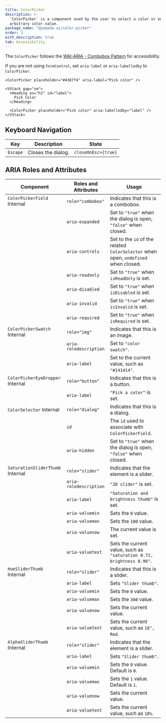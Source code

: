 ```yaml
---
title: ColorPicker
description: >-
  `ColorPicker` is a component used by the user to select a color or enter an
  arbitrary color value.
package_name: "@yamada-ui/color-picker"
order: 3
with_description: true
tab: Accessibility
---
```


The `ColorPicker` follows the [WAI-ARIA - Combobox Pattern](https://www.w3.org/WAI/ARIA/apg/patterns/combobox/) for accessibility.

If you are not using `FormControl`, set `aria-label` or `aria-labelledby` to `ColorPicker`.

```tsx live=false
<ColorPicker placeholder="#4387f4" aria-label="Pick color" />
```

```tsx live=false
<VStack gap="sm">
  <Heading as="h3" id="label">
    Pick Color
  </Heading>

  <ColorPicker placeholder="Pick color" aria-labelledby="label" />
</VStack>
```

## Keyboard Navigation

| Key      | Description        | State               |
| -------- | ------------------ | ------------------- |
| `Escape` | Closes the dialog. | `closeOnEsc={true}` |

## ARIA Roles and Attributes

| Component                                   | Roles and Attributes   | Usage                                                                              |
| ------------------------------------------- | ---------------------- | ---------------------------------------------------------------------------------- |
| `ColorPickerField` <Tag>Internal</Tag>      | `role="combobox"`      | Indicates that this is a combobox.                                                 |
|                                             | `aria-expanded`        | Set to `"true"` when the dialog is open, `"false"` when closed.                    |
|                                             | `aria-controls`        | Set to the `id` of the related `ColorSelector` when open, `undefined` when closed. |
|                                             | `aria-readonly`        | Set to `"true"` when `isReadOnly` is set.                                          |
|                                             | `aria-disabled`        | Set to `"true"` when `isDisabled` is set.                                          |
|                                             | `aria-invalid`         | Set to `"true"` when `isInvalid` is set.                                           |
|                                             | `aria-required`        | Set to `"true"` when `isRequired` is set.                                          |
| `ColorPickerSwatch` <Tag>Internal</Tag>     | `role="img"`           | Indicates that this is an image.                                                   |
|                                             | `aria-roledescription` | Set to `"color swatch"`.                                                           |
|                                             | `aria-label`           | Set to the current value, such as `"#141414"`.                                     |
| `ColorPickerEyeDropper` <Tag>Internal</Tag> | `role="button"`        | Indicates that this is a button.                                                   |
|                                             | `aria-label`           | `"Pick a color"` is set.                                                           |
| `ColorSelector` <Tag>Internal</Tag>         | `role="dialog"`        | Indicates that this is a dialog.                                                   |
|                                             | `id`                   | The `id` used to associate with `ColorPickerField`.                                |
|                                             | `aria-hidden`          | Set to `"true"` when the dialog is open, `"false"` when closed.                    |
| `SaturationSliderThumb` <Tag>Internal</Tag> | `role="slider"`        | Indicates that the element is a slider.                                            |
|                                             | `aria-roledescription` | `"2D slider"` is set.                                                              |
|                                             | `aria-label`           | `"Saturation and brightness thumb"` is set.                                        |
|                                             | `aria-valuemin`        | Sets the `0` value.                                                                |
|                                             | `aria-valuemax`        | Sets the `100` value.                                                              |
|                                             | `aria-valuenow`        | The current value is set.                                                          |
|                                             | `aria-valuetext`       | Sets the current value, such as `"saturation 0.72, brightness 0.96"`.              |
| `HueSliderThumb` <Tag>Internal</Tag>        | `role="slider"`        | Indicates that this is a slider.                                                   |
|                                             | `aria-label`           | Sets `"Slider thumb"`.                                                             |
|                                             | `aria-valuemin`        | Sets the `0` value.                                                                |
|                                             | `aria-valuemax`        | Sets the `360` value.                                                              |
|                                             | `aria-valuenow`        | Sets the current value.                                                            |
|                                             | `aria-valuetext`       | Sets the current value, such as `18°, Red`.                                        |
| `AlphaSliderThumb` <Tag>Internal</Tag>      | `role="slider"`        | Indicates that the element is a slider.                                            |
|                                             | `aria-label`           | Sets `"Slider thumb"`.                                                             |
|                                             | `aria-valuemin`        | Sets the `0` value. Default is `0`.                                                |
|                                             | `aria-valuemax`        | Sets the `1` value. Default is `1`.                                                |
|                                             | `aria-valuenow`        | Sets the current value.                                                            |
|                                             | `aria-valuetext`       | Sets the current value, such as `18%`.                                             |
